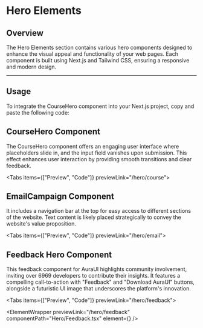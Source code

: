 
# Hero Elements

## Overview

The Hero Elements section contains various hero components designed to enhance the visual appeal and functionality of your web pages. Each component is built using Next.js and Tailwind CSS, ensuring a responsive and modern design.

---

## Usage

To integrate the CourseHero component into your Next.js project, copy and paste the following code:

## CourseHero Component

The CourseHero component offers an engaging user interface where placeholders slide in, and the input field vanishes upon submission. This effect enhances user interaction by providing smooth transitions and clear feedback.

<Tabs items={["Preview", "Code"]} previewLink="/hero/course">
  <TabComponent label="Preview">
    <CourseHero />
  </TabComponent>
  <TabComponent label="Code">
    <SourceCodeViewer componentPath="Hero/Course.tsx" />
  </TabComponent>
</Tabs>

## EmailCampaign Component

It includes a navigation bar at the top for easy access to different sections of the website. Text content is likely placed strategically to convey the website's value proposition.

<Tabs items={["Preview", "Code"]} previewLink="/hero/email">
  <TabComponent label="Preview">
    <EmailCampaign />
  </TabComponent>
  <TabComponent label="Code">
    <SourceCodeViewer componentPath="Hero/EmailCampaign.tsx" />
  </TabComponent>
</Tabs>

## Feedback Hero Component

This feedback component for AuraUI highlights community involvement, inviting over 6969 developers to contribute their insights. It features a compelling call-to-action with "Feedback" and "Download AuraUI" buttons, alongside a futuristic UI image that underscores the platform's innovation.

<Tabs items={["Preview", "Code"]} previewLink="/hero/feedback">
  <TabComponent label="Preview">
    <Feedback />
  </TabComponent>
  <TabComponent label="Code">
    <SourceCodeViewer componentPath="Hero/Feedback.tsx" />
  </TabComponent>
</Tabs>

<ElementWrapper
  previewLink="/hero/feedback"
  componentPath="Hero/Feedback.tsx"
  element={<Feedback />}
/>
